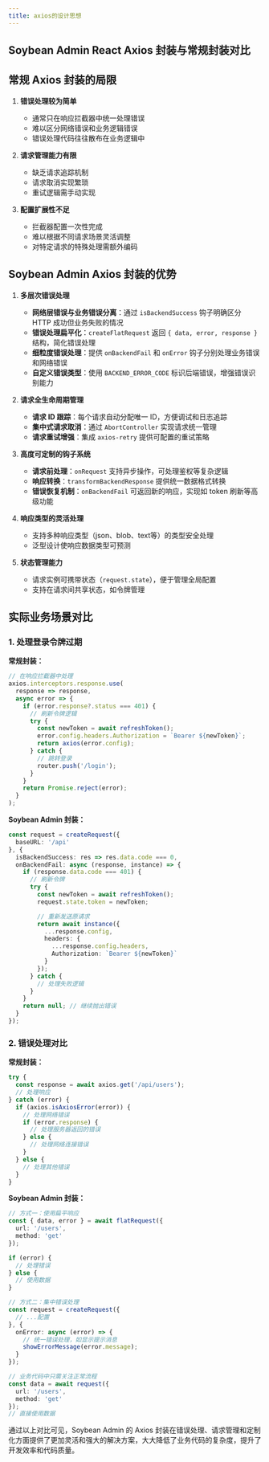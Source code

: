 ```yaml
---
title: axios的设计思想
---
```



## Soybean Admin React Axios 封装与常规封装对比

## 常规 Axios 封装的局限

1. **错误处理较为简单**
   - 通常只在响应拦截器中统一处理错误
   - 难以区分网络错误和业务逻辑错误
   - 错误处理代码往往散布在业务逻辑中

2. **请求管理能力有限**
   - 缺乏请求追踪机制
   - 请求取消实现繁琐
   - 重试逻辑需手动实现

3. **配置扩展性不足**
   - 拦截器配置一次性完成
   - 难以根据不同请求场景灵活调整
   - 对特定请求的特殊处理需额外编码

## Soybean Admin Axios 封装的优势

1. **多层次错误处理**
   - **网络层错误与业务错误分离**：通过 `isBackendSuccess` 钩子明确区分 HTTP 成功但业务失败的情况
   - **错误处理扁平化**：`createFlatRequest` 返回 `{ data, error, response }` 结构，简化错误处理
   - **细粒度错误处理**：提供 `onBackendFail` 和 `onError` 钩子分别处理业务错误和网络错误
   - **自定义错误类型**：使用 `BACKEND_ERROR_CODE` 标识后端错误，增强错误识别能力

2. **请求全生命周期管理**
   - **请求 ID 跟踪**：每个请求自动分配唯一 ID，方便调试和日志追踪
   - **集中式请求取消**：通过 `AbortController` 实现请求统一管理
   - **请求重试增强**：集成 `axios-retry` 提供可配置的重试策略

3. **高度可定制的钩子系统**
   - **请求前处理**：`onRequest` 支持异步操作，可处理鉴权等复杂逻辑
   - **响应转换**：`transformBackendResponse` 提供统一数据格式转换
   - **错误恢复机制**：`onBackendFail` 可返回新的响应，实现如 token 刷新等高级功能

4. **响应类型的灵活处理**
   - 支持多种响应类型（json、blob、text等）的类型安全处理
   - 泛型设计使响应数据类型可预测

5. **状态管理能力**
   - 请求实例可携带状态（`request.state`），便于管理全局配置
   - 支持在请求间共享状态，如令牌管理

## 实际业务场景对比

### 1. 处理登录令牌过期

**常规封装：**
```typescript
// 在响应拦截器中处理
axios.interceptors.response.use(
  response => response,
  async error => {
    if (error.response?.status === 401) {
      // 刷新令牌逻辑
      try {
        const newToken = await refreshToken();
        error.config.headers.Authorization = `Bearer ${newToken}`;
        return axios(error.config);
      } catch {
        // 跳转登录
        router.push('/login');
      }
    }
    return Promise.reject(error);
  }
);
```

**Soybean Admin 封装：**
```typescript
const request = createRequest({
  baseURL: '/api'
}, {
  isBackendSuccess: res => res.data.code === 0,
  onBackendFail: async (response, instance) => {
    if (response.data.code === 401) {
      // 刷新令牌
      try {
        const newToken = await refreshToken();
        request.state.token = newToken;

        // 重新发送原请求
        return await instance({
          ...response.config,
          headers: {
            ...response.config.headers,
            Authorization: `Bearer ${newToken}`
          }
        });
      } catch {
        // 处理失败逻辑
      }
    }
    return null; // 继续抛出错误
  }
});
```

### 2. 错误处理对比

**常规封装：**
```typescript
try {
  const response = await axios.get('/api/users');
  // 处理响应
} catch (error) {
  if (axios.isAxiosError(error)) {
    // 处理网络错误
    if (error.response) {
      // 处理服务器返回的错误
    } else {
      // 处理网络连接错误
    }
  } else {
    // 处理其他错误
  }
}
```

**Soybean Admin 封装：**
```typescript
// 方式一：使用扁平响应
const { data, error } = await flatRequest({
  url: '/users',
  method: 'get'
});

if (error) {
  // 处理错误
} else {
  // 使用数据
}

// 方式二：集中错误处理
const request = createRequest({
  // ...配置
}, {
  onError: async (error) => {
    // 统一错误处理，如显示提示消息
    showErrorMessage(error.message);
  }
});

// 业务代码中只需关注正常流程
const data = await request({
  url: '/users',
  method: 'get'
});
// 直接使用数据
```

通过以上对比可见，Soybean Admin 的 Axios 封装在错误处理、请求管理和定制化方面提供了更加灵活和强大的解决方案，大大降低了业务代码的复杂度，提升了开发效率和代码质量。
